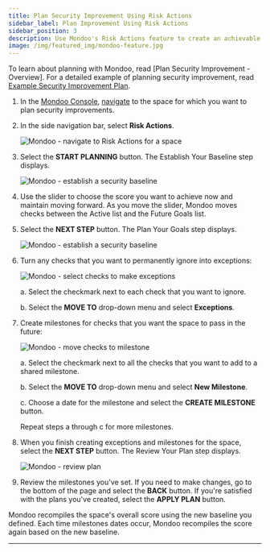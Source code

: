 ```yaml
---
title: Plan Security Improvement Using Risk Actions
sidebar_label: Plan Improvement Using Risk Actions
sidebar_position: 3
description: Use Mondoo's Risk Actions feature to create an achievable plan for improving security posture.
image: /img/featured_img/mondoo-feature.jpg
---
```


To learn about planning with Mondoo, read [Plan Security Improvement - Overview]. For a detailed example of planning security improvement, read [Example Security Improvement Plan](/platform/security/plan/example/).

1. In the [Mondoo Console](https://console.mondoo.com), [navigate](/platform/start/navigate) to the space for which you want to plan security improvements.

2. In the side navigation bar, select **Risk Actions**.

   ![Mondoo - navigate to Risk Actions for a space](/img/platform/security/plan/plan-start.png)

3. Select the **START PLANNING** button. The Establish Your Baseline step displays.

   ![Mondoo - establish a security baseline](/img/platform/security/plan/luna-baseline.png)

4. Use the slider to choose the score you want to achieve now and maintain moving forward. As you move the slider, Mondoo moves checks between the Active list and the Future Goals list.

5. Select the **NEXT STEP** button. The Plan Your Goals step displays.

   ![Mondoo - establish a security baseline](/img/platform/security/plan/luna-baseline.png)

6. Turn any checks that you want to permanently ignore into exceptions:

   ![Mondoo - select checks to make exceptions](/img/platform/security/plan/luna-select-checks.png)

   a. Select the checkmark next to each check that you want to ignore.

   b. Select the **MOVE TO** drop-down menu and select **Exceptions**.

7. Create milestones for checks that you want the space to pass in the future:

   ![Mondoo - move checks to milestone](/img/platform/security/plan/luna-password.png)

   a. Select the checkmark next to all the checks that you want to add to a shared milestone.

   b. Select the **MOVE TO** drop-down menu and select **New Milestone**.

   c. Choose a date for the milestone and select the **CREATE MILESTONE** button.

   Repeat steps a through c for more milestones.

8. When you finish creating exceptions and milestones for the space, select the **NEXT STEP** button. The Review Your Plan step displays.

   ![Mondoo - review plan](/img/platform/security/plan/review.png)

9. Review the milestones you've set. If you need to make changes, go to the bottom of the page and select the **BACK** button. If you're satisfied with the plans you've created, select the **APPLY PLAN** button.

Mondoo recompiles the space's overall score using the new baseline you defined. Each time milestones dates occur, Mondoo recompiles the score again based on the new baseline.

---
